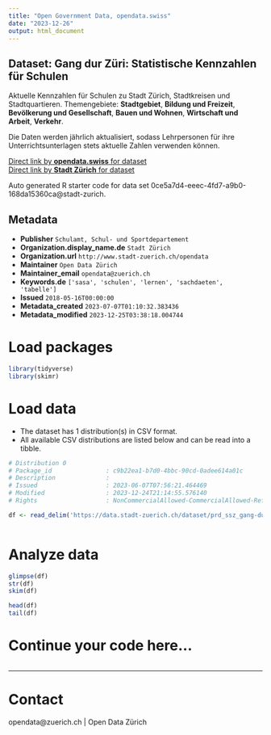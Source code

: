 ```yaml
---
title: "Open Government Data, opendata.swiss"
date: "2023-12-26"
output: html_document
---
```


## Dataset: Gang dur Züri: Statistische Kennzahlen für Schulen


Aktuelle Kennzahlen für Schulen zu Stadt Zürich, Stadtkreisen und Stadtquartieren. Themengebiete:  **Stadtgebiet**,  **Bildung und Freizeit**, **Bevölkerung und Gesellschaft**, **Bauen und Wohnen**, **Wirtschaft und Arbeit**, **Verkehr**.

Die Daten werden jährlich aktualisiert, sodass Lehrpersonen für ihre Unterrichtsunterlagen stets aktuelle Zahlen verwenden können.



[Direct link by **opendata.swiss** for dataset](https://opendata.swiss/de/dataset/gang-dur-zuri-statistische-kennzahlen-fur-schulen2)<br>
[Direct link by **Stadt Zürich** for dataset](https://data.stadt-zuerich.ch/dataset/prd_ssz_gang-dur-zueri_od1005)

Auto generated R starter code for data set 0ce5a7d4-eeec-4fd7-a9b0-168da15360ca@stadt-zurich.

## Metadata

- **Publisher** `Schulamt, Schul- und Sportdepartement`
- **Organization.display_name.de** `Stadt Zürich`
- **Organization.url** `http://www.stadt-zuerich.ch/opendata`
- **Maintainer** `Open Data Zürich`
- **Maintainer_email** `opendata@zuerich.ch`
- **Keywords.de** `['sasa', 'schulen', 'lernen', 'sachdaeten', 'tabelle']`
- **Issued** `2018-05-16T00:00:00`
- **Metadata_created** `2023-07-07T01:10:32.383436`
- **Metadata_modified** `2023-12-25T03:38:18.004744`


# Load packages

```r

library(tidyverse)
library(skimr)

```

# Load data

-   The dataset has 1 distribution(s) in CSV format.
-   All available CSV distributions are listed below and can be read into a tibble.

```r

# Distribution 0
# Package_id               : c9b22ea1-b7d0-4bbc-90cd-0adee614a01c
# Description              : 
# Issued                   : 2023-06-07T07:56:21.464469
# Modified                 : 2023-12-24T21:14:55.576140
# Rights                   : NonCommercialAllowed-CommercialAllowed-ReferenceNotRequired

df <- read_delim('https://data.stadt-zuerich.ch/dataset/prd_ssz_gang-dur-zueri_od1005/download/BEV100OD1005.csv')



```

# Analyze data

```r

glimpse(df)
str(df)
skim(df)

head(df)
tail(df)

```

# Continue your code here...

```r

```

------------------------------------------------------------------------

# Contact

opendata@zuerich.ch | Open Data Zürich
